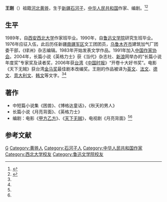 '''王刚'''（{{bd|1960年|||}}）祖籍[[河北|河北]][[黄骅市|黄骅]]，生于[[新疆|新疆]][[石河子|石河子]]，[[中华人民共和国|中华人民共和国]]作家、编剧。<ref name=sohu>{{Cite web  |url =http://cul.sohu.com/s2016/wanggangzhuanfang/  |title =王刚：我抓住一切机会写自己的恶 也未必能找到一条生路  |author =  |date =  |publisher =搜狐  |language =  |accessdate =2017-01-04  |quote =  |archive-date =2016-05-10  |archive-url =https://web.archive.org/web/20160510071639/http://cul.sohu.com/s2016/wanggangzhuanfang/  |dead-url =no  }}</ref><ref name=zjw>{{Cite web |url = http://www.chinawriter.com.cn/zxhy/member/4311.shtml |title = 王刚 (1960～) |author =  |date =  |publisher = 中国作家网 |language =  |accessdate = 2017-01-04 |quote =  |archive-date = 2019-08-27 |archive-url = https://web.archive.org/web/20190827124523/http://www.chinawriter.com.cn/zxhy/member/4311.shtml |dead-url = no }}</ref>

== 生平 ==
1989年，自[[西安|西安]][[西北大学_(中国)|西北大学]]作家班毕业。1990年，自[[鲁迅文学院|鲁迅文学院]]研究生班毕业。1976年应征入伍，此后历任新疆[[南疆军区|南疆军区]]文工团团员，[[乌鲁木齐市|乌鲁木齐市]]建筑加气厂团委干部，《绿洲》杂志编辑。1983年开始发表文学作品。1991年加入[[中国作家协会|中国作家协会]]。2004年，长篇小说《英格力士》获《当代》杂志社、[[新浪|新浪]]网举办的“长篇小说年度奖”专家奖及读者奖，2006年获[[台湾|台湾]]《[[中国时报|中国时报]]》“开卷十大好书奖”。电影《天下无贼》获台湾[[金马奖|金马奖]]最佳剧本改编奖。王刚的作品被译为[[英文|英文]]、[[法文|法文]]、[[德文|德文]]、[[意大利文|意大利文]]、[[韩文|韩文]]等文字。<ref name=sohu/><ref name=zjw/>

== 著作 ==
* 中短篇小说集《困兽》、《博格达童话》，《秋天的男人》
* 长篇小说《月亮背面》、《英格力士》
* 编剧：电影《[[甲方乙方|甲方乙方]]》、《[[天下无贼|天下无贼]]》，电视剧《月亮背面》<ref name=sohu/><ref name=zjw/>

== 参考文献 ==
{{reflist}}

{{金馬獎最佳改編劇本}}
{{DEFAULTSORT:Wang}}
[[Category:王姓|G]]
[[Category:黄骅人|Category:黄骅人]]
[[Category:石河子人|Category:石河子人]]
[[Category:中华人民共和国作家|Category:中华人民共和国作家]]
[[Category:西北大学校友|Category:西北大学校友]]
[[Category:鲁迅文学院校友|Category:鲁迅文学院校友]]